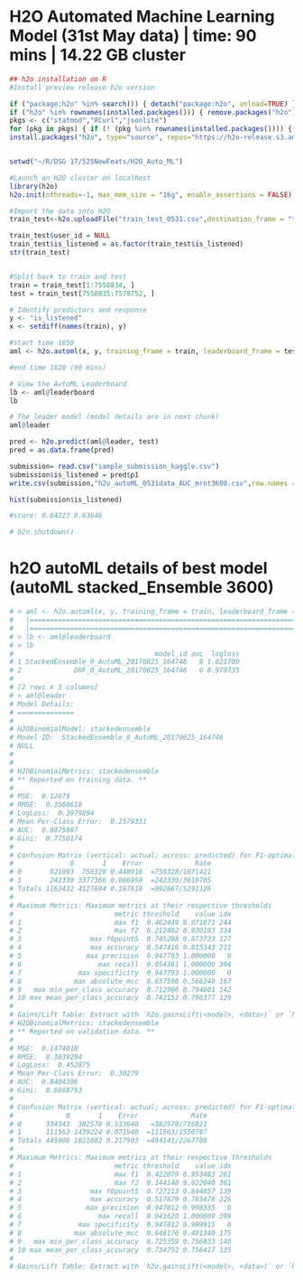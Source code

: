 # H2O Automated Machine Learning Model (31st May data) | time: 90 mins | 14.22 GB cluster

```r
## h2o installation on R
#Install preview release h2o version

if ("package:h2o" %in% search()) { detach("package:h2o", unload=TRUE) }
if ("h2o" %in% rownames(installed.packages())) { remove.packages("h2o") }
pkgs <- c("statmod","RCurl","jsonlite")
for (pkg in pkgs) { if (! (pkg %in% rownames(installed.packages()))) { install.packages(pkg) }}
install.packages("h2o", type="source", repos="https://h2o-release.s3.amazonaws.com/h2o/rel-vapnik/1/R")


setwd("~/R/DSG 17/525NewFeats/H2O_Auto_ML")

#Launch an H2O cluster on localhost
library(h2o)
h2o.init(nthreads=-1, max_mem_size = "16g", enable_assertions = FALSE)

#Import the data into H2O
train_test<-h2o.uploadFile("train_test_0531.csv",destination_frame = "train.hex")

train_test$user_id = NULL
train_test$is_listened = as.factor(train_test$is_listened)
str(train_test)


#Split back to train and test
train = train_test[1:7558834, ]
test = train_test[7558835:7578752, ]

# Identify predictors and response
y <- "is_listened"
x <- setdiff(names(train), y)

#start time 1650
aml <- h2o.automl(x, y, training_frame = train, leaderboard_frame = test, max_runtime_secs = 3600, stopping_metric = "AUC")

#end time 1820 (90 mins)

# View the AutoML Leaderboard
lb <- aml@leaderboard
lb

# The leader model (model details are in next chunk)
aml@leader

pred <- h2o.predict(aml@leader, test)
pred = as.data.frame(pred)

submission= read.csv("sample_submission_kaggle.csv")
submission$is_listened = pred$p1
write.csv(submission,"h2o_autoML_0531data_AUC_mrnt3600.csv",row.names = FALSE)

hist(submission$is_listened)

#score: 0.64223	0.63646

# h2o.shutdown()
```


#######################################################
# h2O autoML details of best model (autoML stacked_Ensemble 3600)
#######################################################

```r
# > aml <- h2o.automl(x, y, training_frame = train, leaderboard_frame = test, max_runtime_secs = 3600, stopping_metric = "AUC")
#   |==================================================================================================================| 100%
#   |==================================================================================================================| 100%
# > lb <- aml@leaderboard
# > lb
#                                   model_id auc  logloss
# 1 StackedEnsemble_0_AutoML_20170625_164746   0 1.021700
# 2             DRF_0_AutoML_20170625_164746   0 0.979735
# 
# [2 rows x 3 columns] 
# > aml@leader
# Model Details:
# ==============
# 
# H2OBinomialModel: stackedensemble
# Model ID:  StackedEnsemble_0_AutoML_20170625_164746 
# NULL
# 
# 
# H2OBinomialMetrics: stackedensemble
# ** Reported on training data. **
# 
# MSE:  0.12678
# RMSE:  0.3560618
# LogLoss:  0.3979894
# Mean Per-Class Error:  0.2579331
# AUC:  0.8875087
# Gini:  0.7750174
# 
# Confusion Matrix (vertical: actual; across: predicted) for F1-optimal threshold:
#              0       1    Error             Rate
# 0       921093  750328 0.448916  =750328/1671421
# 1       242339 3377366 0.066950  =242339/3619705
# Totals 1163432 4127694 0.187610  =992667/5291126
# 
# Maximum Metrics: Maximum metrics at their respective thresholds
#                         metric threshold    value idx
# 1                       max f1  0.462449 0.871871 244
# 2                       max f2  0.212482 0.930103 334
# 3                 max f0point5  0.745298 0.873723 127
# 4                 max accuracy  0.547416 0.815343 211
# 5                max precision  0.947793 1.000000   0
# 6                   max recall  0.054361 1.000000 394
# 7              max specificity  0.947793 1.000000   0
# 8             max absolute_mcc  0.657598 0.566240 167
# 9   max min_per_class_accuracy  0.712906 0.794601 142
# 10 max mean_per_class_accuracy  0.742152 0.796377 129
# 
# Gains/Lift Table: Extract with `h2o.gainsLift(<model>, <data>)` or `h2o.gainsLift(<model>, valid=<T/F>, xval=<T/F>)`
# H2OBinomialMetrics: stackedensemble
# ** Reported on validation data. **
# 
# MSE:  0.1474018
# RMSE:  0.3839294
# LogLoss:  0.452875
# Mean Per-Class Error:  0.30279
# AUC:  0.8404396
# Gini:  0.6808793
# 
# Confusion Matrix (vertical: actual; across: predicted) for F1-optimal threshold:
#             0       1    Error             Rate
# 0      334343  382578 0.533640   =382578/716921
# 1      111563 1439224 0.071940  =111563/1550787
# Totals 445906 1821802 0.217903  =494141/2267708
# 
# Maximum Metrics: Maximum metrics at their respective thresholds
#                         metric threshold    value idx
# 1                       max f1  0.422079 0.853483 261
# 2                       max f2  0.144140 0.922040 361
# 3                 max f0point5  0.727213 0.844857 139
# 4                 max accuracy  0.517879 0.785478 226
# 5                max precision  0.947812 0.998335   0
# 6                   max recall  0.041620 1.000000 399
# 7              max specificity  0.947812 0.999915   0
# 8             max absolute_mcc  0.648176 0.491340 175
# 9   max min_per_class_accuracy  0.725359 0.756033 140
# 10 max mean_per_class_accuracy  0.734752 0.756417 135
# 
# Gains/Lift Table: Extract with `h2o.gainsLift(<model>, <data>)` or `h2o.gainsLift(<model>, valid=<T/F>, xval=<T/F>)`
```
